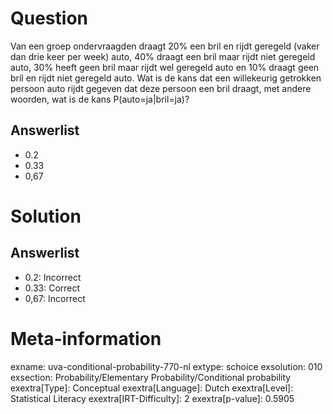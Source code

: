 Question
========

Van een groep ondervraagden draagt 20% een bril en rijdt geregeld (vaker
dan drie keer per week) auto, 40% draagt een bril maar rijdt niet
geregeld auto, 30% heeft geen bril maar rijdt wel geregeld auto en 10%
draagt geen bril en rijdt niet geregeld auto. Wat is de kans dat een
willekeurig getrokken persoon auto rijdt gegeven dat deze persoon een
bril draagt, met andere woorden, wat is de kans P(auto=ja\|bril=ja)?

Answerlist
----------

* 0.2
* 0.33
* 0,67

Solution
========

Answerlist
----------

* 0.2: Incorrect
* 0.33: Correct
* 0,67: Incorrect

Meta-information
================
exname: uva-conditional-probability-770-nl
extype: schoice
exsolution: 010
exsection: Probability/Elementary Probability/Conditional probability
exextra[Type]: Conceptual
exextra[Language]: Dutch
exextra[Level]: Statistical Literacy
exextra[IRT-Difficulty]: 2
exextra[p-value]: 0.5905
